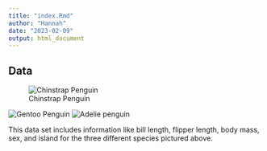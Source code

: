 ```yaml
---
title: "index.Rmd"
author: "Hannah"
date: "2023-02-09"
output: html_document
---
```


## Data

![Chinstrap Penguin](https://www.antarctica.gov.au/site/assets/files/45534/chinstrap.514x600.jpg)

![Gentoo Penguin](https://www.bortonoverseas.com/wp-content/uploads/5-Fun-Facts-About-Antarcticas-Gentoo-Penguin_preview.jpg)
![Adelie penguin](https://polarjournal.ch/wp-content/uploads/2022/06/Adeliepinguin_Portrait.jpg)


This data set includes information like bill length, flipper length, body mass, sex, and island for the three different species pictured above. 

